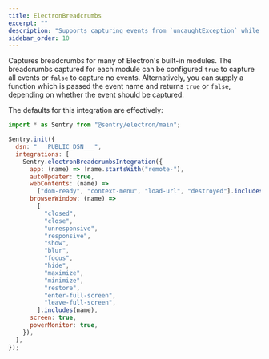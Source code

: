 ```yaml
---
title: ElectronBreadcrumbs
excerpt: ""
description: "Supports capturing events from `uncaughtException` while retaining Electrons default behaviour. (default)"
sidebar_order: 10
---
```


Captures breadcrumbs for many of Electron's built-in modules. The breadcrumbs captured for each module can be configured `true` to capture all events or `false` to capture no events. Alternatively, you can supply a function which is passed the event name and returns `true` or `false`, depending on whether the event should be captured.

The defaults for this integration are effectively:

<SignInNote />

```javascript
import * as Sentry from "@sentry/electron/main";

Sentry.init({
  dsn: "___PUBLIC_DSN___",
  integrations: [
    Sentry.electronBreadcrumbsIntegration({
      app: (name) => !name.startsWith("remote-"),
      autoUpdater: true,
      webContents: (name) =>
        ["dom-ready", "context-menu", "load-url", "destroyed"].includes(name),
      browserWindow: (name) =>
        [
          "closed",
          "close",
          "unresponsive",
          "responsive",
          "show",
          "blur",
          "focus",
          "hide",
          "maximize",
          "minimize",
          "restore",
          "enter-full-screen",
          "leave-full-screen",
        ].includes(name),
      screen: true,
      powerMonitor: true,
    }),
  ],
});
```
